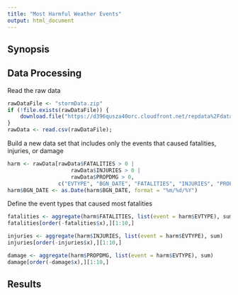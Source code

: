 ```yaml
---
title: "Most Harmful Weather Events"
output: html_document
---
```


## Synopsis

## Data Processing

Read the raw data
``` r
rawDataFile <- "stormData.zip"
if (!file.exists(rawDataFile)) {
    download.file("https://d396qusza40orc.cloudfront.net/repdata%2Fdata%2FStormData.csv.bz2", rawDataFile);
}
rawData <- read.csv(rawDataFile);
```

Build a new data set that includes only the events that caused fatalities, injuries, or damage
``` r

harm <- rawData[rawData$FATALITIES > 0 | 
                    rawData$INJURIES > 0 | 
                    rawData$PROPDMG > 0, 
                c("EVTYPE", "BGN_DATE", "FATALITIES", "INJURIES", "PROPDMG")]
harm$BGN_DATE <- as.Date(harm$BGN_DATE, format = "%m/%d/%Y")
```

Define the event types that caused most fatalities 
``` r
fatalities <- aggregate(harm$FATALITIES, list(event = harm$EVTYPE), sum)
fatalities[order(-fatalities$x),][1:10,]
```


``` r
injuries <- aggregate(harm$INJURIES, list(event = harm$EVTYPE), sum)
injuries[order(-injuries$x),][1:10,]
```

``` r
damage <- aggregate(harm$PROPDMG, list(event = harm$EVTYPE), sum)
damage[order(-damage$x),][1:10,]
```
## Results